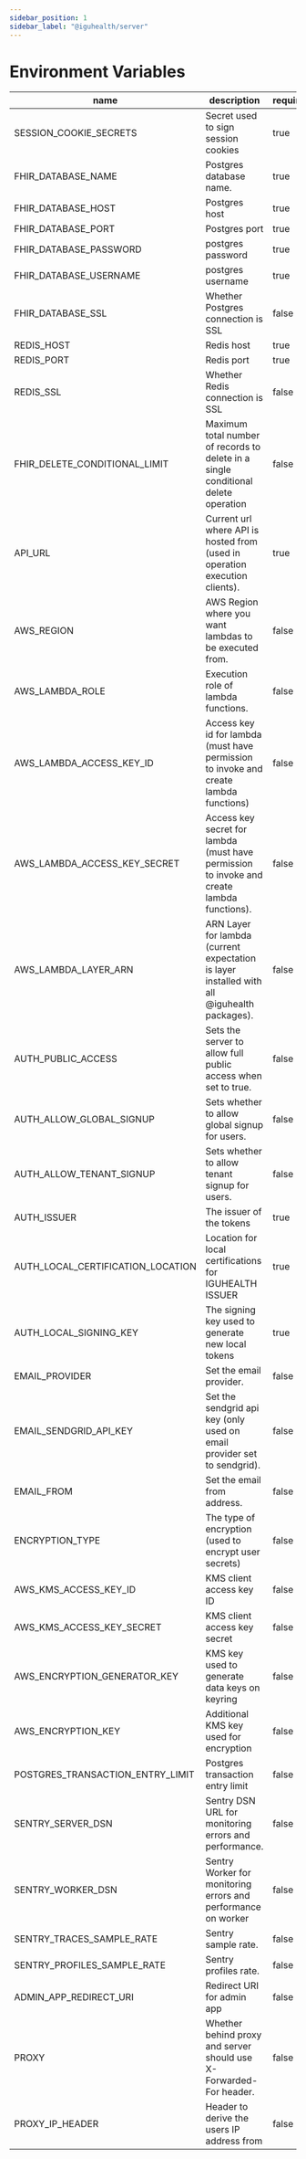 ```yaml
---
sidebar_position: 1
sidebar_label: "@iguhealth/server"
---
```


          
# Environment Variables
| name | description | required | defaults |
|------|-------------|----------|----------|
| SESSION_COOKIE_SECRETS | Secret used to sign session cookies | true | iguhealth |
| FHIR_DATABASE_NAME | Postgres database name.  | true | iguhealth |
| FHIR_DATABASE_HOST | Postgres host | true | localhost |
| FHIR_DATABASE_PORT | Postgres port | true | 5432 |
| FHIR_DATABASE_PASSWORD | postgres password | true |  |
| FHIR_DATABASE_USERNAME | postgres username | true | postgres |
| FHIR_DATABASE_SSL | Whether Postgres connection is SSL | false | false |
| REDIS_HOST | Redis host | true | 127.0.0.1 |
| REDIS_PORT | Redis port | true | 6379 |
| REDIS_SSL | Whether Redis connection is SSL | false | false |
| FHIR_DELETE_CONDITIONAL_LIMIT | Maximum total number of records to delete in a single conditional delete operation | false | 20 |
| API_URL | Current url where API is hosted from (used in operation execution clients). | true |  |
| AWS_REGION | AWS Region where you want lambdas to be executed from. | false |  |
| AWS_LAMBDA_ROLE | Execution role of lambda functions. | false |  |
| AWS_LAMBDA_ACCESS_KEY_ID | Access key id for lambda (must have permission to invoke and create lambda functions) | false |  |
| AWS_LAMBDA_ACCESS_KEY_SECRET | Access key secret for lambda (must have permission to invoke and create lambda functions). | false |  |
| AWS_LAMBDA_LAYER_ARN | ARN Layer for lambda (current expectation is layer installed with all @iguhealth packages). | false |  |
| AUTH_PUBLIC_ACCESS | Sets the server to allow full public access when set to true. | false | false |
| AUTH_ALLOW_GLOBAL_SIGNUP | Sets whether to allow global signup for users. | false | false |
| AUTH_ALLOW_TENANT_SIGNUP | Sets whether to allow tenant signup for users. | false | false |
| AUTH_ISSUER | The issuer of the tokens | true |  |
| AUTH_LOCAL_CERTIFICATION_LOCATION | Location for local certifications for IGUHEALTH ISSUER | true |  |
| AUTH_LOCAL_SIGNING_KEY | The signing key used to generate new local tokens | true |  |
| EMAIL_PROVIDER | Set the email provider. | false |  |
| EMAIL_SENDGRID_API_KEY | Set the sendgrid api key (only used on email provider set to sendgrid). | false |  |
| EMAIL_FROM | Set the email from address. | false |  |
| ENCRYPTION_TYPE | The type of encryption (used to encrypt user secrets) | false |  |
| AWS_KMS_ACCESS_KEY_ID | KMS client access key ID | false |  |
| AWS_KMS_ACCESS_KEY_SECRET | KMS client access key secret | false |  |
| AWS_ENCRYPTION_GENERATOR_KEY | KMS key used to generate data keys on keyring | false |  |
| AWS_ENCRYPTION_KEY | Additional KMS key used for encryption | false |  |
| POSTGRES_TRANSACTION_ENTRY_LIMIT | Postgres transaction entry limit | false | 20 |
| SENTRY_SERVER_DSN | Sentry DSN URL for monitoring errors and performance. | false |  |
| SENTRY_WORKER_DSN | Sentry Worker for monitoring errors and performance on worker | false |  |
| SENTRY_TRACES_SAMPLE_RATE | Sentry sample rate. | false |  |
| SENTRY_PROFILES_SAMPLE_RATE | Sentry profiles rate. | false |  |
| ADMIN_APP_REDIRECT_URI | Redirect URI for admin app | false |  |
| PROXY | Whether behind proxy and server should use X-Forwarded-For header. | false | false |
| PROXY_IP_HEADER | Header to derive the users IP address from | false | false |